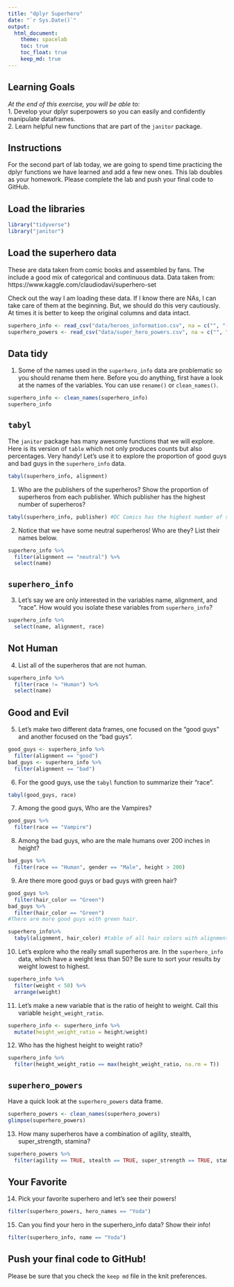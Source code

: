 ```yaml
---
title: "dplyr Superhero"
date: "`r Sys.Date()`"
output:
  html_document: 
    theme: spacelab
    toc: true
    toc_float: true
    keep_md: true
---
```


## Learning Goals  
*At the end of this exercise, you will be able to:*    
1. Develop your dplyr superpowers so you can easily and confidently manipulate dataframes.  
2. Learn helpful new functions that are part of the `janitor` package.  

## Instructions
For the second part of lab today, we are going to spend time practicing the dplyr functions we have learned and add a few new ones. This lab doubles as your homework. Please complete the lab and push your final code to GitHub.  

## Load the libraries
```r
library("tidyverse")
library("janitor")
```

## Load the superhero data
These are data taken from comic books and assembled by fans. The include a good mix of categorical and continuous data.  Data taken from: https://www.kaggle.com/claudiodavi/superhero-set  

Check out the way I am loading these data. If I know there are NAs, I can take care of them at the beginning. But, we should do this very cautiously. At times it is better to keep the original columns and data intact.  
```r
superhero_info <- read_csv("data/heroes_information.csv", na = c("", "-99", "-")) #don't do it unless you understand the data!
superhero_powers <- read_csv("data/super_hero_powers.csv", na = c("", "-99", "-"))
```

## Data tidy
1. Some of the names used in the `superhero_info` data are problematic so you should rename them here. Before you do anything, first have a look at the names of the variables. You can use `rename()` or `clean_names()`.    
```r
superhero_info <- clean_names(superhero_info)
superhero_info
```

## `tabyl`
The `janitor` package has many awesome functions that we will explore. Here is its version of `table` which not only produces counts but also percentages. Very handy! Let's use it to explore the proportion of good guys and bad guys in the `superhero_info` data.  
```r
tabyl(superhero_info, alignment)
```

1. Who are the publishers of the superheros? Show the proportion of superheros from each publisher. Which publisher has the highest number of superheros?  
```r
tabyl(superhero_info, publisher) #DC Comics has the highest number of superheros
```

2. Notice that we have some neutral superheros! Who are they? List their names below.  
```r
superhero_info %>%
  filter(alignment == "neutral") %>%
  select(name)
```

## `superhero_info`
3. Let's say we are only interested in the variables name, alignment, and "race". How would you isolate these variables from `superhero_info`?
```r
superhero_info %>%
  select(name, alignment, race)
```

## Not Human
4. List all of the superheros that are not human.
```r
superhero_info %>%
  filter(race != "Human") %>%
  select(name)
```

## Good and Evil
5. Let's make two different data frames, one focused on the "good guys" and another focused on the "bad guys".
```r
good_guys <- superhero_info %>%
  filter(alignment == "good")
bad_guys <- superhero_info %>%
  filter(alignment == "bad")
```

6. For the good guys, use the `tabyl` function to summarize their "race".
```r
tabyl(good_guys, race)
```

7. Among the good guys, Who are the Vampires?
```r
good_guys %>%
  filter(race == "Vampire")
```

8. Among the bad guys, who are the male humans over 200 inches in height?
```r
bad_guys %>%
  filter(race == "Human", gender == "Male", height > 200)
```

9. Are there more good guys or bad guys with green hair?  
```r
good_guys %>%
  filter(hair_color == "Green")
bad_guys %>%
  filter(hair_color == "Green")
#There are more good guys with green hair.
```

```r
superhero_info%>%
  tabyl(alignment, hair_color) #table of all hair colors with alignments
```

10. Let's explore who the really small superheros are. In the `superhero_info` data, which have a weight less than 50? Be sure to sort your results by weight lowest to highest.  
```r
superhero_info %>%
  filter(weight < 50) %>%
  arrange(weight)
```

11. Let's make a new variable that is the ratio of height to weight. Call this variable `height_weight_ratio`.    
```r
superhero_info <- superhero_info %>%
  mutate(height_weight_ratio = height/weight)
```

12. Who has the highest height to weight ratio?  
```r
superhero_info %>%
  filter(height_weight_ratio == max(height_weight_ratio, na.rm = T))
```

## `superhero_powers`
Have a quick look at the `superhero_powers` data frame.  
```r
superhero_powers <- clean_names(superhero_powers)
glimpse(superhero_powers)
```

13. How many superheros have a combination of agility, stealth, super_strength, stamina?
```r
superhero_powers %>%
  filter(agility == TRUE, stealth == TRUE, super_strength == TRUE, stamina == TRUE) #40 superheros have this combination of powers
```

## Your Favorite
14. Pick your favorite superhero and let's see their powers!  
```r
filter(superhero_powers, hero_names == "Yoda")
```

15. Can you find your hero in the superhero_info data? Show their info!  
```r
filter(superhero_info, name == "Yoda")
```

## Push your final code to GitHub!
Please be sure that you check the `keep md` file in the knit preferences.  